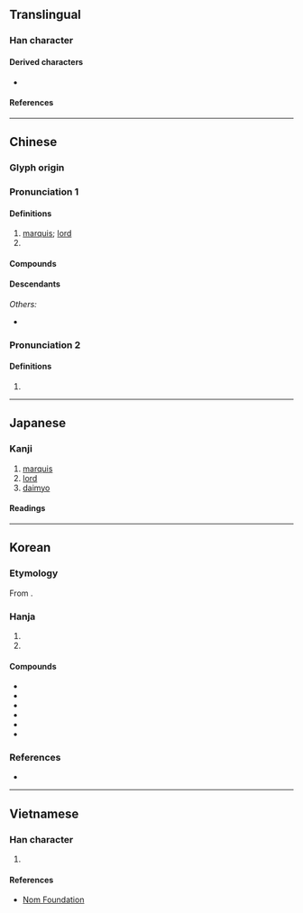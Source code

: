 {{also|候|矦}}
{{character info}}
==Translingual==

===Han character===
{{Han char|rn=9|rad=人|as=07|sn=9|four=27234|canj=ONMK|ids=⿰亻⿱ユ矢}}

====Derived characters====
* {{l|mul|[[喉]], [[猴]], [[堠]], [[帿]], [[瘊]], [[睺]], [[篌]], [[糇]], [[緱]]/[[缑]], [[葔]], [[鍭]]/[[𬭤]], [[餱]]/[[𫗯]], [[鄇]], [[㢿]], [[㬋]], [[㮢]], [[䂉]], [[䗔]], [[䙈]], [[䞀]]/[[𬥽]], [[䫛]], [[翭]], [[鯸]], [[䳧]]/[[𪃶]]/[[𫛺]], [[𠋫]], [[𡗁]], [[𡟑]], [[𡹵]], [[𪹍]], [[𢜵]], [[𢰡]], [[𣣠]], [[𤧝]], [[𤬈]], [[𥀃]], [[𦑤]], [[𦞈]], [[𧇹]], [[𧩨]], [[𧯁]], [[𨂸]], [[𩃺]], [[𩋴]], [[𩘋]], [[𩩵]], [[𪈱]], [[𪑻]]}}

====References====
{{Han ref|kx=0103.070|dkj=00633|dj=0218.200|hdz=10167.010|uh=4FAF}}

----

==Chinese==
{{zh-forms|alt=矦:ancient form,𥎦:ancient form,𬾗:historical variant,𬾃:historical variant}}
{{zh-wp|zh:侯姓|en:Hou (surname)}}

===Glyph origin===
{{Han etym}}

===Pronunciation 1===
{{zh-pron
|m=hóu
|m-s=
|c=hau4
|c-t=
|g=
|h=pfs=
|j=
|md=
|mn=qz:hiô/tw,xm,zz:hô͘/qz,xm,zz:kâu/tw:hâu
|mn_note=hiô/hô͘ - literary; kâu/hâu - vernacular
|mn-t=hou5/gao5
|mn-t_note=gao5 - surname
|w=
|x=
|mc=y
|oc=y
|cat=n,pn
}}

====Definitions====
{{zh-hanzi}}

# [[marquis]]; [[lord]]
# {{surname|zh}}

====Compounds====
{{zh-der|侯爵|諸侯|王侯|侯白|列侯|侯門|宜侯夨簋|侯生|徹侯|三侯之章|五侯鯖|封侯賜爵|侯服|彭侯|侯伯|侯門如海|侯王|侯萬戶|射侯|封侯拜相|封侯|富比王侯|侯馬盟書|即墨侯|封侯萬里|侯甸|夏侯|君侯|名號侯|博望侯|侯服玉食|侯景之亂|摩侯羅|拜相封侯|萬里侯|留侯論|拜將封侯|漢壽亭侯|萬里封侯|萬戶侯|百里侯|故侯瓜|淮陰侯|留侯|王侯將相|敝屣王侯|故侯|蔡侯紙|隨侯之珠|隋侯明月|覓封侯|褒成侯|鄉侯|談笑封侯|蕃侯|雍齒封侯|隋侯之珠|陽侯|粉侯|關內侯|郡侯|縣侯|魏文侯|邑侯|陽侯之患|侯營}}

====Descendants====
{{CJKV||こう|jt=marquess|후|kt=marquess|hầu|vt=marquess}}
''Others:''
* {{desc|bor=y|mnc|ᡥᡝᠣ}}

===Pronunciation 2===
{{zh-pron
|m=hòu
|dial=n
|cat=pn
}}

====Definitions====
{{zh-hanzi}}

# {{zh-only|閩侯}}

----

==Japanese==

===Kanji===
{{ja-kanji|grade=c|rs=人07}}

# [[marquis]]
# [[lord]]
# [[daimyo]]

====Readings====
{{ja-readings
|goon=ぐ
|kanon=こう
|kun=まと-, きみ-
}}

----

==Korean==

===Etymology===
From {{der|ko|ltc|-}} {{ltc-l|侯|id=1}}. {{hanja-hunmong|후|hwu|人類#중01B|alt=⿰[[亻]][[𫶬]]}}

===Hanja===
{{ko-hanja-search}}
{{ko-hanja|제후|후}}

# {{hanja form of|후|[[marquis]], [[lord]]}}
# {{hanja form of|후|target in archery}}

====Compounds====
{{der-top3|Compounds}}
* {{ko-l|제후|諸侯}}
* {{ko-l|공후|公侯}}
* {{ko-l|후작|侯爵}}
* {{ko-l|왕후|王侯}}
* {{ko-l|봉후|封侯}}
* {{ko-l|제후국|諸侯國}}
{{der-bottom}}

===References===
* {{R:hanjadoc|313}}

----

==Vietnamese==

===Han character===
{{vi-readings|reading=[[hậu]], [[hầu]]|rs=人07}}

# {{rfdef|vi|sort=人07}}

====References====
* [http://nomfoundation.org/common/nom_details.php?codepoint=4faf Nom Foundation]